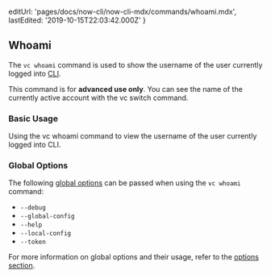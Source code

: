 
  editUrl: 'pages/docs/now-cli/now-cli-mdx/commands/whoami.mdx',
  lastEdited: '2019-10-15T22:03:42.000Z'
}

## Whoami

The `vc whoami` command is used to show the username of the user currently logged into [<ProductShortName /> CLI](/download).

<Note type="warning">
  This command is for <b>advanced use only</b>. You can see the name of the
  currently active account with the <InlineCode>vc switch</InlineCode> command.
</Note>

### Basic Usage

<Snippet dark text="vc whoami" />
<Caption>Using the <InlineCode>vc whoami</InlineCode> command to view the username of the user currently logged into <ProductShortName /> CLI.</Caption>

### Global Options

The following [global options](#options) can be passed when using the `vc whoami` command:

- `--debug`
- `--global-config`
- `--help`
- `--local-config`
- `--token`

For more information on global options and their usage, refer to the [options section](#options).
